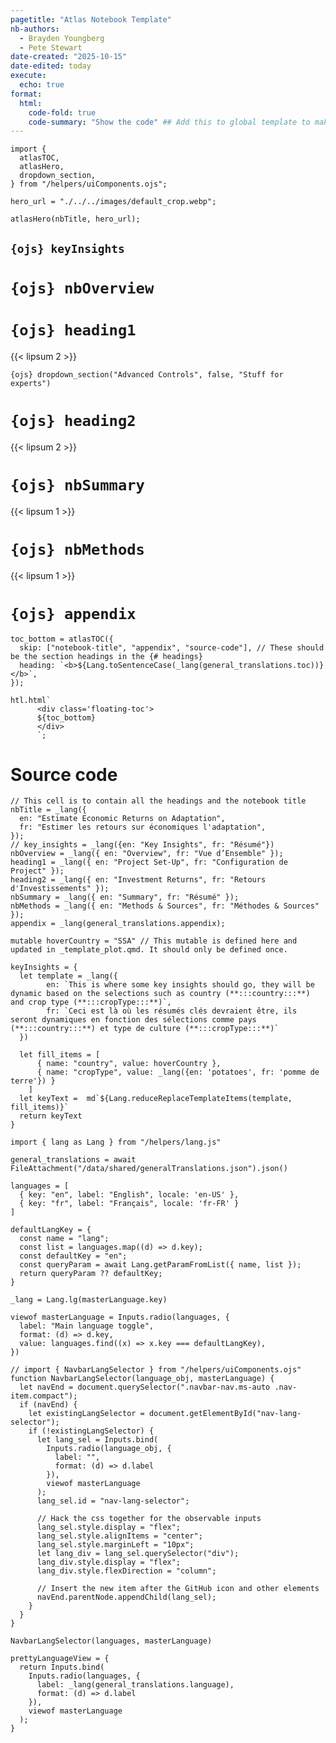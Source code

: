 ```yaml
---
pagetitle: "Atlas Notebook Template"
nb-authors:
  - Brayden Youngberg
  - Pete Stewart
date-created: "2025-10-15"
date-edited: today
execute:
  echo: true
format:
  html:
    code-fold: true
    code-summary: "Show the code" ## Add this to global template to make debugging easier.
---
```


```ojs
import {
  atlasTOC,
  atlasHero,
  dropdown_section,
} from "/helpers/uiComponents.ojs";

hero_url = "./../../images/default_crop.webp";

atlasHero(nbTitle, hero_url);
```

## `{ojs} keyInsights` {class='key-insights' #key-insight-text}

# `{ojs} nbOverview` {#overview}

# `{ojs} heading1` {#project-setup}

{{< lipsum 2 >}}

`{ojs} dropdown_section("Advanced Controls", false, "Stuff for experts")`

# `{ojs} heading2` {#investment-returns}

{{< lipsum 2 >}}

# `{ojs} nbSummary` {#summary}

{{< lipsum 1 >}}

# `{ojs} nbMethods` {#methods}

{{< lipsum 1 >}}

# `{ojs} appendix` {#appendix}

```ojs
toc_bottom = atlasTOC({
  skip: ["notebook-title", "appendix", "source-code"], // These should be the section headings in the {# headings}
  heading: `<b>${Lang.toSentenceCase(_lang(general_translations.toc))}</b>`,
});

htl.html`
      <div class='floating-toc'>
      ${toc_bottom}
      </div>
      `;
```

# Source code {#source-code .hidden}

<!--
NOTE:Everything below this point will not appear in the notebook.
This is useful to hide all of the code, master selectors (language, admin level, etc.),
and other things that are needed for the notebook to run but would be messy if
actually appearing in the notebook.
-->

<!-- Text and Language Translations -->

```ojs
// This cell is to contain all the headings and the notebook title
nbTitle = _lang({
  en: "Estimate Economic Returns on Adaptation",
  fr: "Estimer les retours sur économiques l'adaptation",
});
// key_insights = _lang({en: "Key Insights", fr: "Résumé"})
nbOverview = _lang({ en: "Overview", fr: "Vue d’Ensemble" });
heading1 = _lang({ en: "Project Set-Up", fr: "Configuration de Project" });
heading2 = _lang({ en: "Investment Returns", fr: "Retours d'Investissements" });
nbSummary = _lang({ en: "Summary", fr: "Résumé" });
nbMethods = _lang({ en: "Methods & Sources", fr: "Méthodes & Sources" });
appendix = _lang(general_translations.appendix);
```

```ojs
mutable hoverCountry = "SSA" // This mutable is defined here and updated in _template_plot.qmd. It should only be defined once.

keyInsights = {
  let template = _lang({
        en: `This is where some key insights should go, they will be dynamic based on the selections such as country (**:::country:::**) and crop type (**:::cropType:::**)`,
        fr: `Ceci est là où les résumés clés devraient être, ils seront dynamiques en fonction des sélections comme pays (**:::country:::**) et type de culture (**:::cropType:::**)`
  })
  
  let fill_items = [
      { name: "country", value: hoverCountry },
      { name: "cropType", value: _lang({en: 'potatoes', fr: 'pomme de terre'}) }
    ]
  let keyText =  md`${Lang.reduceReplaceTemplateItems(template, fill_items)}`
  return keyText
}
```

```ojs
import { lang as Lang } from "/helpers/lang.js"

general_translations = await FileAttachment("/data/shared/generalTranslations.json").json()

languages = [
  { key: "en", label: "English", locale: 'en-US' },
  { key: "fr", label: "Français", locale: 'fr-FR' }
]

defaultLangKey = {
  const name = "lang";
  const list = languages.map((d) => d.key);
  const defaultKey = "en";
  const queryParam = await Lang.getParamFromList({ name, list });
  return queryParam ?? defaultKey;
}

_lang = Lang.lg(masterLanguage.key)

viewof masterLanguage = Inputs.radio(languages, {
  label: "Main language toggle",
  format: (d) => d.key,
  value: languages.find((x) => x.key === defaultLangKey),
})
```

```ojs
// import { NavbarLangSelector } from "/helpers/uiComponents.ojs"
function NavbarLangSelector(language_obj, masterLanguage) {
  let navEnd = document.querySelector(".navbar-nav.ms-auto .nav-item.compact");
  if (navEnd) {
    let existingLangSelector = document.getElementById("nav-lang-selector");
    if (!existingLangSelector) {
      let lang_sel = Inputs.bind(
        Inputs.radio(language_obj, {
          label: "",
          format: (d) => d.label
        }),
        viewof masterLanguage
      );
      lang_sel.id = "nav-lang-selector";
      
      // Hack the css together for the observable inputs
      lang_sel.style.display = "flex";
      lang_sel.style.alignItems = "center";
      lang_sel.style.marginLeft = "10px";
      let lang_div = lang_sel.querySelector("div");
      lang_div.style.display = "flex";
      lang_div.style.flexDirection = "column";

      // Insert the new item after the GitHub icon and other elements
      navEnd.parentNode.appendChild(lang_sel);
    }
  }
}

NavbarLangSelector(languages, masterLanguage)
```

```ojs
prettyLanguageView = {
  return Inputs.bind(
    Inputs.radio(languages, {
      label: _lang(general_translations.language),
      format: (d) => d.label
    }),
    viewof masterLanguage
  );
}
```

<!--

# Prototypes for future use to hack a sidebar into notebooks:

{.column-margin}

```ojs
htl.html`
<style>
.sticky-margin-div {
  position: fixed;
  }
@media (max-width: 768px) {
  .sticky-margin-div {
    position: static;
    }
}
</style>

<div class = "sticky-margin-div">
    <div>
      ${Inputs.radio(languages, {
        label: "Main language toggle",
        format: (d) => d.key,
        value: languages.find((x) => x.key === defaultLangKey),
      })}
    </div>
  </div>`
```

:-::

-->

<!-- Floating Sidebar: Self-contained HTML, CSS, and JS -->
<!--
<div id="floating-sidebar">

</div>

<style>
  #floating-sidebar {
    position: fixed;
    top: 150px;           /* Distance from top of the page */
    left: 20px;          /* Distance from left of the page */
    width: 260px;        /* Sidebar width */
    min-height: 400px;   /* Minimum height */
    max-height: 80vh;    /* Max height relative to viewport */
    background: #ffffff;
    box-shadow: 0 4px 16px rgba(0,0,0,0.12);
    border-radius: 8px;
    padding: 20px;
    overflow-y: auto;
    z-index: 9999;
    transition: box-shadow 0.2s;
  }
  #floating-sidebar:hover {
    box-shadow: 0 8px 24px rgba(0,0,0,0.18);
  }
  /* Responsive: hide on small screens */
  @media (max-width: 800px) {
    #floating-sidebar {
      display: none;
    }
  }
</style>

<script>
  // Optional: Add any JS for interactivity here
  // Example: Toggle sidebar visibility with a keyboard shortcut (Ctrl+B)
  document.addEventListener('keydown', function(e) {
    if (e.ctrlKey && e.key === 'b') {
      const sidebar = document.getElementById('floating-sidebar');
      sidebar.style.display = (sidebar.style.display === 'none') ? 'block' : 'none';
    }
  });
</script> -->

